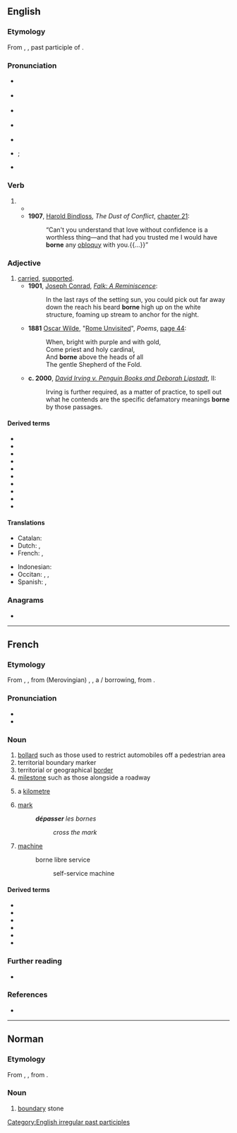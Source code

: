 {{also|Borne|borné}}
==English==

===Etymology===
From {{inh|en|ang|boren}}, {{m|ang|ġeboren}}, past participle of {{m|ang|beran}}.

===Pronunciation===
* {{a|RP}} {{IPA|en|/bɔːn/}}
* {{a|GenAm}} {{IPA|en|/bɔɹn/}}
* {{a|rhotic|horse-hoarse}} {{IPA|en|/bo(ː)ɹn/}}
* {{a|nonrhotic|horse-hoarse}} {{IPA|en|/boən/}}
* {{audio|en|En-us-borne.ogg|Audio (US)}}
* {{homophones|en|born}} {{qualifier|accents with the {{w|horse–hoarse merger}}}}; {{l|en|bawn}} {{qualifier|[[non-rhotic]] accents with the horse–hoarse merger}}
* {{rhymes|en|ɔː(ɹ)n}}

===Verb===
{{head|en|verb form}}

# {{inflection of|en|bear||past|part}}
#* {{RQ:Shakespeare Tempest|I|ii|passage={{smallcaps|Miranda}}: I ſhould ſinne / To thinke but Noblie of my Grand-mother, / Good wombes haue '''borne''' bad ſonnes.}}
#* '''1907''', [[w:Harold Edward Bindloss|Harold Bindloss]], ''The Dust of Conflict'', [http://openlibrary.org/works/OL4429277W chapter 21]:
#*: “Can't you understand that love without confidence is a worthless thing—and that had you trusted me I would have '''borne''' any [[obloquy]] with you.{{...}}”

===Adjective===
{{en-adj|-}}

# [[carried]], [[supported]].
#* '''1901''', [[w:Joseph Conrad|Joseph Conrad]], ''[[s:Falk|Falk: A Reminiscence]]'':
#*: In the last rays of the setting sun, you could pick out far away down the reach his beard '''borne''' high up on the white structure, foaming up stream to anchor for the night.
#* '''1881''' [[w:Oscar Wilde|Oscar Wilde]], "[[s:Rome Unvisited|Rome Unvisited]]", ''Poems'', [http://books.google.com/books?id=XlICAAAAQAAJ&pg=PA44&dq=wilde+%22Rome+Unvisited%22&hl=en&ei=MwaGTImqA8L_lgeK-4AZ&sa=X&oi=book_result&ct=result&resnum=1&ved=0CCkQ6AEwAA#v=onepage&q&f=false page 44]:
#*: When, bright with purple and with gold, <br/>Come priest and holy cardinal, <br/>And '''borne''' above the heads of all <br/>The gentle Shepherd of the Fold.
#* '''c. 2000''', ''[[s:David Irving v. Penguin Books and Deborah Lipstadt|David Irving v. Penguin Books and Deborah Lipstadt]]'', II:
#*: Irving is further required, as a matter of practice, to spell out what he contends are the specific defamatory meanings '''borne''' by those passages.

====Derived terms====
{{der-top3|Terms derived from ''borne''}}
* {{l|en|airborne}}
* {{l|en|bloodborne}}
* {{l|en|cartborne}}
* {{l|en|railborne}}
* {{l|en|seaborne}}
* {{l|en|shipborne}}
* {{l|en|spaceborne}}
* {{l|en|trainborne}}
* {{l|en|wainborne}}
* {{l|en|waterborne}}
{{der-bottom}}

====Translations====
{{trans-top|carried, supported}}
* Catalan: {{t|ca|cargat}}
* Dutch: {{t+|nl|gedragen}}, {{t+|nl|ondersteund}}
* French: {{t+|fr|porté}}, {{t+|fr|supporté}}
{{trans-mid}}
* Indonesian: {{t+|id|dibawa}}
* Occitan: {{t+|oc|cargat}}, {{t+|oc|portat}}, {{t|oc|suportat}}
* Spanish: {{t+|es|soportado}}, {{t+|es|aguantado}}
{{trans-bottom}}

===Anagrams===
* {{anagrams|en|a=benor|Boner|Breon|Ebron|boner}}

[[Category:English irregular past participles]]

----

==French==

===Etymology===
From {{inh|fr|fro|bontie}}, {{m|fro|bodne}}, from {{der|fr|ML.|-}} (Merovingian) {{m|la|bodina|}}, {{m|la|butina||limit, boundary}}, a {{der|fr|cel|-}}/{{der|fr|xtg|-}} borrowing, from {{der|fr|cel-pro|*bonnicca||boundary}}.

===Pronunciation===
* {{fr-IPA}}
* {{audio|fr|Fr-borne.ogg|audio}}

===Noun===
{{fr-noun|f}}

# [[bollard]] such as those used to restrict automobiles off a pedestrian area
# territorial boundary marker
# territorial or geographical [[border]]
# [[milestone]] such as those alongside a roadway
# {{lb|fr|slang}} a [[kilometre]]
# [[mark]]
#: '''''dépasser''' les bornes''
#:: ''cross the mark''
# [[machine]]
#: borne libre service
#:: self-service machine

====Derived terms====
* {{l|fr|borné}}
* {{l|fr|borner}}
* {{l|fr|borne-fontaine}}
* {{l|fr|borne-abreuvoir}}
* {{l|fr|dépasser les bornes}}
* {{l|fr|radioborne}}

===Further reading===
* {{R:TLFi}}

===References===
* {{R:es:Roberts:2014}}
----

==Norman==

===Etymology===
From {{inh|nrf|LL.|bodina}}, {{m|la|butina}}, from {{der|nrf|xtg|-}}.

===Noun===
{{nrf-noun|f}}

# {{lb|nrf|Jersey}} [[boundary]] stone